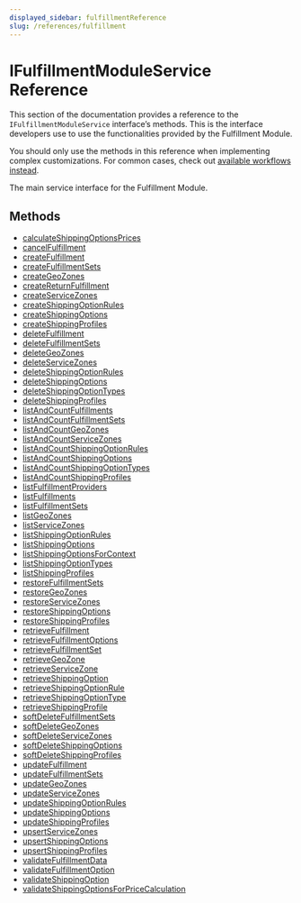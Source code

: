 ```yaml
---
displayed_sidebar: fulfillmentReference
slug: /references/fulfillment
---
```



# IFulfillmentModuleService Reference

This section of the documentation provides a reference to the `IFulfillmentModuleService` interface’s methods. This is the interface developers use to use the functionalities provided by the Fulfillment Module.

<Note>

You should only use the methods in this reference when implementing complex customizations. For common cases, check out [available workflows instead](/medusa-workflows-reference).

</Note>

The main service interface for the Fulfillment Module.

## Methods

- [calculateShippingOptionsPrices](../../IFulfillmentModuleService/methods/fulfillment.IFulfillmentModuleService.calculateShippingOptionsPrices/page.mdx)
- [cancelFulfillment](../../IFulfillmentModuleService/methods/fulfillment.IFulfillmentModuleService.cancelFulfillment/page.mdx)
- [createFulfillment](../../IFulfillmentModuleService/methods/fulfillment.IFulfillmentModuleService.createFulfillment/page.mdx)
- [createFulfillmentSets](../../IFulfillmentModuleService/methods/fulfillment.IFulfillmentModuleService.createFulfillmentSets/page.mdx)
- [createGeoZones](../../IFulfillmentModuleService/methods/fulfillment.IFulfillmentModuleService.createGeoZones/page.mdx)
- [createReturnFulfillment](../../IFulfillmentModuleService/methods/fulfillment.IFulfillmentModuleService.createReturnFulfillment/page.mdx)
- [createServiceZones](../../IFulfillmentModuleService/methods/fulfillment.IFulfillmentModuleService.createServiceZones/page.mdx)
- [createShippingOptionRules](../../IFulfillmentModuleService/methods/fulfillment.IFulfillmentModuleService.createShippingOptionRules/page.mdx)
- [createShippingOptions](../../IFulfillmentModuleService/methods/fulfillment.IFulfillmentModuleService.createShippingOptions/page.mdx)
- [createShippingProfiles](../../IFulfillmentModuleService/methods/fulfillment.IFulfillmentModuleService.createShippingProfiles/page.mdx)
- [deleteFulfillment](../../IFulfillmentModuleService/methods/fulfillment.IFulfillmentModuleService.deleteFulfillment/page.mdx)
- [deleteFulfillmentSets](../../IFulfillmentModuleService/methods/fulfillment.IFulfillmentModuleService.deleteFulfillmentSets/page.mdx)
- [deleteGeoZones](../../IFulfillmentModuleService/methods/fulfillment.IFulfillmentModuleService.deleteGeoZones/page.mdx)
- [deleteServiceZones](../../IFulfillmentModuleService/methods/fulfillment.IFulfillmentModuleService.deleteServiceZones/page.mdx)
- [deleteShippingOptionRules](../../IFulfillmentModuleService/methods/fulfillment.IFulfillmentModuleService.deleteShippingOptionRules/page.mdx)
- [deleteShippingOptions](../../IFulfillmentModuleService/methods/fulfillment.IFulfillmentModuleService.deleteShippingOptions/page.mdx)
- [deleteShippingOptionTypes](../../IFulfillmentModuleService/methods/fulfillment.IFulfillmentModuleService.deleteShippingOptionTypes/page.mdx)
- [deleteShippingProfiles](../../IFulfillmentModuleService/methods/fulfillment.IFulfillmentModuleService.deleteShippingProfiles/page.mdx)
- [listAndCountFulfillments](../../IFulfillmentModuleService/methods/fulfillment.IFulfillmentModuleService.listAndCountFulfillments/page.mdx)
- [listAndCountFulfillmentSets](../../IFulfillmentModuleService/methods/fulfillment.IFulfillmentModuleService.listAndCountFulfillmentSets/page.mdx)
- [listAndCountGeoZones](../../IFulfillmentModuleService/methods/fulfillment.IFulfillmentModuleService.listAndCountGeoZones/page.mdx)
- [listAndCountServiceZones](../../IFulfillmentModuleService/methods/fulfillment.IFulfillmentModuleService.listAndCountServiceZones/page.mdx)
- [listAndCountShippingOptionRules](../../IFulfillmentModuleService/methods/fulfillment.IFulfillmentModuleService.listAndCountShippingOptionRules/page.mdx)
- [listAndCountShippingOptions](../../IFulfillmentModuleService/methods/fulfillment.IFulfillmentModuleService.listAndCountShippingOptions/page.mdx)
- [listAndCountShippingOptionTypes](../../IFulfillmentModuleService/methods/fulfillment.IFulfillmentModuleService.listAndCountShippingOptionTypes/page.mdx)
- [listAndCountShippingProfiles](../../IFulfillmentModuleService/methods/fulfillment.IFulfillmentModuleService.listAndCountShippingProfiles/page.mdx)
- [listFulfillmentProviders](../../IFulfillmentModuleService/methods/fulfillment.IFulfillmentModuleService.listFulfillmentProviders/page.mdx)
- [listFulfillments](../../IFulfillmentModuleService/methods/fulfillment.IFulfillmentModuleService.listFulfillments/page.mdx)
- [listFulfillmentSets](../../IFulfillmentModuleService/methods/fulfillment.IFulfillmentModuleService.listFulfillmentSets/page.mdx)
- [listGeoZones](../../IFulfillmentModuleService/methods/fulfillment.IFulfillmentModuleService.listGeoZones/page.mdx)
- [listServiceZones](../../IFulfillmentModuleService/methods/fulfillment.IFulfillmentModuleService.listServiceZones/page.mdx)
- [listShippingOptionRules](../../IFulfillmentModuleService/methods/fulfillment.IFulfillmentModuleService.listShippingOptionRules/page.mdx)
- [listShippingOptions](../../IFulfillmentModuleService/methods/fulfillment.IFulfillmentModuleService.listShippingOptions/page.mdx)
- [listShippingOptionsForContext](../../IFulfillmentModuleService/methods/fulfillment.IFulfillmentModuleService.listShippingOptionsForContext/page.mdx)
- [listShippingOptionTypes](../../IFulfillmentModuleService/methods/fulfillment.IFulfillmentModuleService.listShippingOptionTypes/page.mdx)
- [listShippingProfiles](../../IFulfillmentModuleService/methods/fulfillment.IFulfillmentModuleService.listShippingProfiles/page.mdx)
- [restoreFulfillmentSets](../../IFulfillmentModuleService/methods/fulfillment.IFulfillmentModuleService.restoreFulfillmentSets/page.mdx)
- [restoreGeoZones](../../IFulfillmentModuleService/methods/fulfillment.IFulfillmentModuleService.restoreGeoZones/page.mdx)
- [restoreServiceZones](../../IFulfillmentModuleService/methods/fulfillment.IFulfillmentModuleService.restoreServiceZones/page.mdx)
- [restoreShippingOptions](../../IFulfillmentModuleService/methods/fulfillment.IFulfillmentModuleService.restoreShippingOptions/page.mdx)
- [restoreShippingProfiles](../../IFulfillmentModuleService/methods/fulfillment.IFulfillmentModuleService.restoreShippingProfiles/page.mdx)
- [retrieveFulfillment](../../IFulfillmentModuleService/methods/fulfillment.IFulfillmentModuleService.retrieveFulfillment/page.mdx)
- [retrieveFulfillmentOptions](../../IFulfillmentModuleService/methods/fulfillment.IFulfillmentModuleService.retrieveFulfillmentOptions/page.mdx)
- [retrieveFulfillmentSet](../../IFulfillmentModuleService/methods/fulfillment.IFulfillmentModuleService.retrieveFulfillmentSet/page.mdx)
- [retrieveGeoZone](../../IFulfillmentModuleService/methods/fulfillment.IFulfillmentModuleService.retrieveGeoZone/page.mdx)
- [retrieveServiceZone](../../IFulfillmentModuleService/methods/fulfillment.IFulfillmentModuleService.retrieveServiceZone/page.mdx)
- [retrieveShippingOption](../../IFulfillmentModuleService/methods/fulfillment.IFulfillmentModuleService.retrieveShippingOption/page.mdx)
- [retrieveShippingOptionRule](../../IFulfillmentModuleService/methods/fulfillment.IFulfillmentModuleService.retrieveShippingOptionRule/page.mdx)
- [retrieveShippingOptionType](../../IFulfillmentModuleService/methods/fulfillment.IFulfillmentModuleService.retrieveShippingOptionType/page.mdx)
- [retrieveShippingProfile](../../IFulfillmentModuleService/methods/fulfillment.IFulfillmentModuleService.retrieveShippingProfile/page.mdx)
- [softDeleteFulfillmentSets](../../IFulfillmentModuleService/methods/fulfillment.IFulfillmentModuleService.softDeleteFulfillmentSets/page.mdx)
- [softDeleteGeoZones](../../IFulfillmentModuleService/methods/fulfillment.IFulfillmentModuleService.softDeleteGeoZones/page.mdx)
- [softDeleteServiceZones](../../IFulfillmentModuleService/methods/fulfillment.IFulfillmentModuleService.softDeleteServiceZones/page.mdx)
- [softDeleteShippingOptions](../../IFulfillmentModuleService/methods/fulfillment.IFulfillmentModuleService.softDeleteShippingOptions/page.mdx)
- [softDeleteShippingProfiles](../../IFulfillmentModuleService/methods/fulfillment.IFulfillmentModuleService.softDeleteShippingProfiles/page.mdx)
- [updateFulfillment](../../IFulfillmentModuleService/methods/fulfillment.IFulfillmentModuleService.updateFulfillment/page.mdx)
- [updateFulfillmentSets](../../IFulfillmentModuleService/methods/fulfillment.IFulfillmentModuleService.updateFulfillmentSets/page.mdx)
- [updateGeoZones](../../IFulfillmentModuleService/methods/fulfillment.IFulfillmentModuleService.updateGeoZones/page.mdx)
- [updateServiceZones](../../IFulfillmentModuleService/methods/fulfillment.IFulfillmentModuleService.updateServiceZones/page.mdx)
- [updateShippingOptionRules](../../IFulfillmentModuleService/methods/fulfillment.IFulfillmentModuleService.updateShippingOptionRules/page.mdx)
- [updateShippingOptions](../../IFulfillmentModuleService/methods/fulfillment.IFulfillmentModuleService.updateShippingOptions/page.mdx)
- [updateShippingProfiles](../../IFulfillmentModuleService/methods/fulfillment.IFulfillmentModuleService.updateShippingProfiles/page.mdx)
- [upsertServiceZones](../../IFulfillmentModuleService/methods/fulfillment.IFulfillmentModuleService.upsertServiceZones/page.mdx)
- [upsertShippingOptions](../../IFulfillmentModuleService/methods/fulfillment.IFulfillmentModuleService.upsertShippingOptions/page.mdx)
- [upsertShippingProfiles](../../IFulfillmentModuleService/methods/fulfillment.IFulfillmentModuleService.upsertShippingProfiles/page.mdx)
- [validateFulfillmentData](../../IFulfillmentModuleService/methods/fulfillment.IFulfillmentModuleService.validateFulfillmentData/page.mdx)
- [validateFulfillmentOption](../../IFulfillmentModuleService/methods/fulfillment.IFulfillmentModuleService.validateFulfillmentOption/page.mdx)
- [validateShippingOption](../../IFulfillmentModuleService/methods/fulfillment.IFulfillmentModuleService.validateShippingOption/page.mdx)
- [validateShippingOptionsForPriceCalculation](../../IFulfillmentModuleService/methods/fulfillment.IFulfillmentModuleService.validateShippingOptionsForPriceCalculation/page.mdx)
